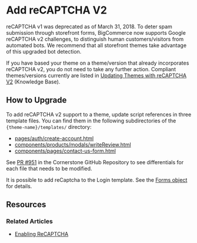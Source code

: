 # Add reCAPTCHA V2

 

reCAPTCHA v1 was deprecated as of March 31, 2018. To deter spam submission through storefront forms, BigCommerce now supports Google reCAPTCHA v2 challenges, to distinguish human customers/visitors from automated bots. We recommend that all storefront themes take advantage of this upgraded bot detection.

If you have based your theme on a theme/version that already incorporates reCAPTCHA v2, you do not need to take any further action. Compliant themes/versions currently are listed in [Updating Themes with reCAPTCHA V2](https://support.bigcommerce.com/s/article/Updating-Themes-with-reCAPTCHA-v2#updatingthemes) (Knowledge Base).

## How to Upgrade

To add reCAPTCHA v2 support to a theme, update script references in three template files. You can find them in the following subdirectories of the `{theme-name}/templates/` directory:

- [pages/auth/create-account.html](https://github.com/bigcommerce/cornerstone/pull/951/files#diff-ecbae6e2b7d5bbf5c950d68878e79d99)
- [components/products/modals/writeReview.html](https://github.com/bigcommerce/cornerstone/pull/951/files#diff-945a5d7f1563068188ae39df568cfd43)
- [components/pages/contact-us-form.html](https://github.com/bigcommerce/cornerstone/pull/951/files#diff-5351402159301e1c225752f03d9f1f8e)

See [PR #951](https://github.com/bigcommerce/cornerstone/pull/951) in the Cornerstone GitHub Repository to see differentials for each file that needs to be modified.

It is possible to add reCaptcha to the Login template. See the [Forms object](/stencil-docs/reference-docs/) for details.

## Resources

### Related Articles

* [Enabling ReCAPTCHA](https://support.bigcommerce.com/s/article/Updating-Themes-with-reCAPTCHA-v2)
